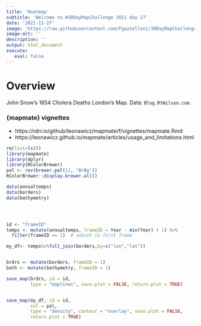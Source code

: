 ```yaml
---
title: 'Heatmap'
subtitle: 'Welcome to #30DayMapChallenge 2021 day 27'
date: '2021-11-27'
image: 'https://raw.githubusercontent.com/Fgazzelloni/30DayMapChallenge/master/2021/day27_heatmap/heatmap.png'
image-alt: ''
description: ''
output: html_document
execute: 
   eval: false
---
```



# Overview

John Snow's 1854 Cholera Deaths London's Map. Data: `Blog.RtWilson.com`.

### {mapmate} vignettes

- https://rdrr.io/github/leonawicz/mapmate/f/vignettes/mapmate.Rmd
- https://leonawicz.github.io/mapmate/articles/usage_and_limitations.html

```r

rm(list=ls())
library(mapmate)
library(dplyr)
library(RColorBrewer)
pal <- rev(brewer.pal(11, "BrBg"))
RColorBrewer::display.brewer.all()

data(annualtemps)
data(borders)
data(bathymetry)




id <- "frameID"
temps <- mutate(annualtemps, frameID = Year - min(Year) + 1) %>% 
  filter(frameID == 1)  # subset to first frame

my_df<- temps%>%full_join(borders,by=c("lon","lat"))


brdrs <- mutate(borders, frameID = 1)
bath <- mutate(bathymetry, frameID = 1)

save_map(brdrs, id = id, 
         type = "maplines", save.plot = FALSE, return.plot = TRUE)


save_map(my_df, id = id, 
         col = pal, 
         type = "density", contour = "overlay", save.plot = FALSE, 
         return.plot = TRUE)
```
